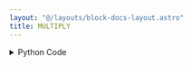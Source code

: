 ```yaml
---
layout: "@/layouts/block-docs-layout.astro"
title: MULTIPLY
---
```



<PythonDocsDisplay docstring={docstring} />
<AppDisplay app={app} />

<details>
<summary>Python Code</summary>
```python
import numpy as np
from flojoy import OrderedPair, flojoy, Scalar, Vector
from nodes.TRANSFORMERS.ARITHMETIC.utils.arithmetic_utils import get_val
from functools import reduce


@flojoy
def MULTIPLY(
    a: OrderedPair | Scalar | Vector, b: list[OrderedPair | Scalar | Vector]
) -> OrderedPair | Scalar | Vector:
    """The MULTIPLY node multiplies two numeric arrays, vectors, matrices, or constants element-wise and returns the result.

    Inputs
    ------
    a : OrderedPair|Scalar|Vector
        The input a use to compute the product of a and b.
    b : OrderedPair|Scalar|Vector
        The input b use to compute the product of a and b.

    Returns
    -------
    OrderedPair|Scalar|Vector
        OrderedPair if a is an OrderedPair.
        x: the x-axis of input a.
        y: the result of the product of input a and input b.

        Scalar if a is a Scalar.
        c: the result of the product of input a and input b.

        Vector if a is a Vector.
        v: the result of the product of input a and input b.
    """

    initial = get_val(a)
    seq = map(lambda dc: get_val(dc), b)
    y = reduce(lambda u, v: np.multiply(u, v), seq, initial)

    match a:
        case OrderedPair():
            return OrderedPair(x=a.x, y=y)
        case Vector():
            return Vector(v=y)
        case Scalar():
            return Scalar(c=y)

```
[Find this Flojoy Block on GitHub](https://github.com/flojoy-ai/blocks/blob/main/blocks/TRANSFORMERS/ARITHMETIC/MULTIPLY/MULTIPLY.py)
</details>


## Example
